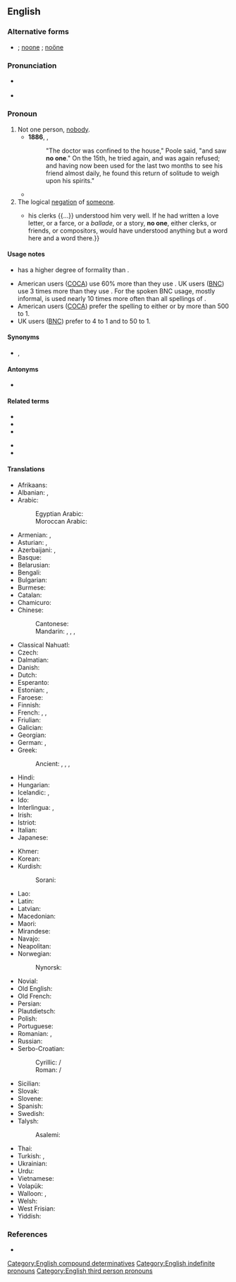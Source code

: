 {{also|noone|Noone|noöne|no-one}}
==English==

===Alternative forms===
* {{l|en|no-one}}; [[noone]] {{qualifier|proscribed}}; [[noöne]] {{qualifier|dated}}

===Pronunciation===
* {{a|US}} {{IPA|/ˈnoʊwʌn/|lang=en}}
* {{audio|En-uk-no one.ogg|Audio (UK)|lang=en}}

===Pronoun===
{{en-pron}}

# Not one person, [[nobody]].
#* '''1886''', {{w|Robert Louis Stevenson}}, {{w|Strange Case Of Dr Jekyll And Mr Hyde}}
#*: "The doctor was confined to the house," Poole said, "and saw '''no one'''." On the 15th, he tried again, and was again refused; and having now been used for the last two months to see his friend almost daily, he found this return of solitude to weigh upon his spirits."
#* {{quote-book|lang=en|year=1963|author={{w|Margery Allingham}}|title={{w|The China Governess}}
|chapter=20|url=http://openlibrary.org/works/OL2004261W
|passage=The story struck the depressingly familiar note with which true stories ring in the tried ears of experienced policemen. '''No one''' queried it. It was in the classic pattern of human weakness, mean and embarrassing and sad.}}
# The logical [[negation]] of [[someone]].
#* {{RQ:WBsnt IvryGt|chapter=Prologue|passage=Thus, when he drew up instructions in lawyer language {{...}} his clerks {{...}} understood him very well. If he had written a love letter, or a farce, or a ''ballade'', or a story, '''no one''', either clerks, or friends, or compositors, would have understood anything but a word here and a word there.}}

====Usage notes====
* {{m|en||No one}} has a higher degree of formality than {{m|en|nobody}}.
* American users ([[COCA]]) use {{m|en||no one}} 60% more than they use {{m|en||nobody}}. UK users ([[BNC]]) use {{m|en||nobody}} 3 times more than they use {{m|en||no one}}. For the spoken BNC usage, mostly informal, {{m|en||nobody}} is used nearly 10 times more often than all spellings of {{m|en||no one}}.
* American users ([[COCA]]) prefer the spelling {{m|en||no one}} to either {{m|en|noone}} or {{m|en|no-one}} by more than 500 to 1.
* UK users ([[BNC]]) prefer {{m|en||no one}} to {{m|en||no-one}} 4 to 1 and {{m|en||no one}} to {{m|en||noone}} 50 to 1.

====Synonyms====
* {{l|en|nobody}}, {{l|en|none}}

====Antonyms====
* {{l|en|everyone}}

====Related terms====
{{rel-top|terms related to ''no one''}}
* {{l|en|anyone}}
* {{l|en|everyone}}
* {{l|en|someone}}
{{rel-mid}}
* {{l|en|nowhere}}
* {{l|en|nothing}}
{{rel-bottom}}

====Translations====
{{trans-top|not even a single person}}
* Afrikaans: {{t+|af|niemand}}
* Albanian: {{t+|sq|askush}}, {{t+|sq|kurrkush}}
* Arabic: {{t|ar|لَا أَحَد}}
*: Egyptian Arabic: {{t|arz|ماحدش|tr=maḥaddiš|sc=Arab}}
*: Moroccan Arabic: {{t|ary|حتّا واحد|m|tr=ḥətta wæḥəd}}
* Armenian: {{t|hy|ոչ ոք}}, {{t|hy|ոչ մեկը}}
* Asturian: {{t|ast|naide}}, {{t|ast|ñaide}}
* Azerbaijani: {{t+|az|heç kim}}, {{t|az|heç kəs}}
* Basque: {{t|eu|inor}}
* Belarusian: {{t|be|ніхто|tr=nixtó|sc=Cyrl}}
* Bengali: {{t|bn|কেউ না|tr=keu na|sc=Beng}}
* Bulgarian: {{t|bg|никой|tr=níkoj|sc=Cyrl}}
* Burmese: {{t|my|ဘယ်သူမှ|tr=bhaalsuumha}}
* Catalan: {{t+|ca|ningú}}
* Chamicuro: {{t|ccc|meyana'shanaye}}
* Chinese:
*: Cantonese: {{t|yue|[[冇]][[人]]|tr=mou5 jan4|sc=Hani}}
*: Mandarin: {{t|cmn|[[沒有]][[人]]|sc=Hani}}, {{t|cmn|[[没有]][[人]]|tr=méiyǒu rén|sc=Hani}}, {{t|cmn|[[沒]][[人]]|sc=Hani}}, {{t|cmn|[[没]][[人]]|tr=méirén|sc=Hani}}
* Classical Nahuatl: {{t|nci|ayāc}}
* Czech: {{t+|cs|nikdo}}
* Dalmatian: {{t|dlm|nenčoin}}
* Danish: {{t+|da|ingen}}
* Dutch: {{t+|nl|niemand}}
* Esperanto: {{t+|eo|neniu}}
* Estonian: {{t|et|ei keegi}}, {{t+|et|mitte keegi}}
* Faroese: {{t|fo|eingin}}
* Finnish: {{t|fi|ei kukaan}}
* French: {{t+|fr|personne}}, {{t+|fr|nul}}, {{t+|fr|qui que ce soit}}
* Friulian: {{t|fur|nissun}}
* Galician: {{t|gl|ninguén}}
* Georgian: {{t|ka|არავინ}}
* German: {{t+|de|niemand}}, {{t+|de|keiner|m}}
* Greek: {{t+|el|κανένας}}
*: Ancient: {{t|grc|οὐδείς}}, {{t|grc|μηδείς}}, {{t|grc|οὖτις}}, {{t|grc|μήτις}}
* Hindi: {{t|hi|कोई नहीं|tr=ko'ī nahī̃|sc=Deva}}
* Hungarian: {{t+|hu|senki}}
* Icelandic: {{t+|is|enginn}}, {{t+|is|neinn}}
* Ido: {{t+|io|nulu}}
* Interlingua: {{t|ia|necuno}}, {{t|ia|nemo}}
* Irish: {{t|ga|aon duine}} {{qualifier|with negated verb}}
* Istriot: {{t|ist|ningun}}
* Italian: {{t+|it|nessuno}}
* Japanese: {{t|ja|[[誰も]]...[[ない]]|tr=だれも...ない, dare-mo...nai|sc=Jpan}}
{{trans-mid}}
* Khmer: {{t|km|គ្មាន​នរណា​ម្នាក់|tr=kmien nɔɔnaa mneak}}
* Korean: {{t|ko|아무도|tr=amudo...anida|alt=아무도...아니다}}
* Kurdish:
*: Sorani: {{t+|ku|که‌س|tr=kes|sc=ku-Arab}}
* Lao: {{t|lo|ບໍ່​ມີ​ໃຜ|tr=bo mi phai}}
* Latin: {{t+|la|nēmō}}
* Latvian: {{t|lv|neviens}}
* Macedonian: {{t|mk|никој|tr=níkoj|sc=Cyrl}}
* Maori: {{t|mi|pākorehā}}
* Mirandese: {{t|mwl|naide}}
* Navajo: {{t|nv|doo nagháí da}}
* Neapolitan: {{t|nap|nisciuno}}
* Norwegian: {{t+|no|ingen}}
*: Nynorsk: {{t|nn|ingen}}
* Novial: {{t|nov|nule}}
* Old English: {{t|ang|nān mann|m}}
* Old French: {{t|fro|nul}}
* Persian: {{t|fa|هیچ‌کس|tr=hič-kas|sc=fa-Arab}}
* Plautdietsch: {{t|pdt|kjeena}}
* Polish: {{t+|pl|nikt}}
* Portuguese: {{t+|pt|ninguém}}
* Romanian: {{t+|ro|nimeni}}, {{t|ro|niciun|m|n}}
* Russian: {{t+|ru|никто́}}
* Serbo-Croatian:
*: Cyrillic: {{t|sh|нико|sc=Cyrl}} / {{t|sh|нитко|sc=Cyrl}}
*: Roman: {{t|sh|niko}} / {{t|sh|nitko}}
* Sicilian: {{t+|scn|nuddu}}
* Slovak: {{t|sk|nikto}}
* Slovene: {{t+|sl|nihčè}}
* Spanish: {{t+|es|nadie}}
* Swedish: {{t+|sv|ingen}}
* Talysh:
*: Asalemi: {{t|tly|هیش کسی|tr=hiš kasi|sc=fa-Arab}}
* Thai: {{t|th|ไม่มีใคร|tr=mâi mee krai}}
* Turkish: {{t+|tr|kimse}}, {{t+|tr|hiç kimse}}
* Ukrainian: {{t|uk|ніхто|tr=nixtó|sc=Cyrl}}
* Urdu: {{t|ur|کوئی نہیں|tr=ko'ī nahī̃|sc=ur-Arab}}
* Vietnamese: {{t|vi|không ai}}
* Volapük: {{t+|vo|nek}}
* Walloon: {{t+|wa|nouk|m}}, {{t+|wa|nolu|c}}
* Welsh: {{t|cy|neb}}
* West Frisian: {{t|fy|nimmen}}
* Yiddish: {{t|yi|קיינער}}
{{trans-bottom}}

===References===
* {{R:ODO}}
[[Category:English compound determinatives]]
[[Category:English indefinite pronouns]]
[[Category:English third person pronouns]]